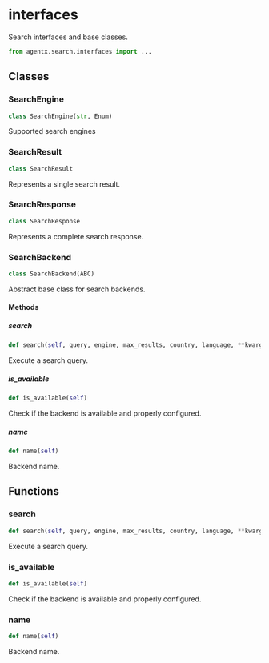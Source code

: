 # interfaces

Search interfaces and base classes.

```python
from agentx.search.interfaces import ...
```

## Classes

### SearchEngine

```python
class SearchEngine(str, Enum)
```

Supported search engines


### SearchResult

```python
class SearchResult
```

Represents a single search result.


### SearchResponse

```python
class SearchResponse
```

Represents a complete search response.


### SearchBackend

```python
class SearchBackend(ABC)
```

Abstract base class for search backends.

#### Methods

##### search

```python
def search(self, query, engine, max_results, country, language, **kwargs)
```

Execute a search query.


##### is_available

```python
def is_available(self)
```

Check if the backend is available and properly configured.


##### name

```python
def name(self)
```

Backend name.



## Functions

### search

```python
def search(self, query, engine, max_results, country, language, **kwargs)
```

Execute a search query.


### is_available

```python
def is_available(self)
```

Check if the backend is available and properly configured.


### name

```python
def name(self)
```

Backend name.

